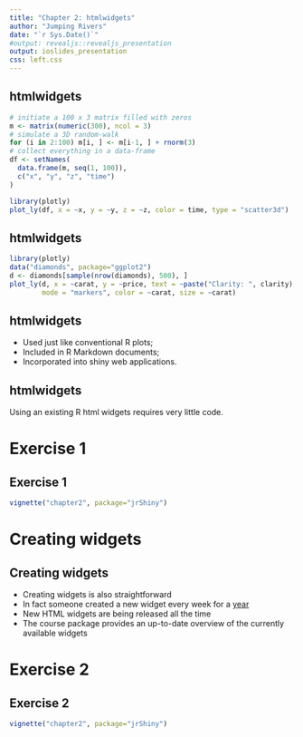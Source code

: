 ```yaml
---
title: "Chapter 2: htmlwidgets"
author: "Jumping Rivers"
date: "`r Sys.Date()`"
#output: revealjs::revealjs_presentation
output: ioslides_presentation
css: left.css
---
```

<!--
%\VignetteEngine{knitr::rmarkdown}
%\VignetteIndexEntry{Chapter 2 Slides}
-->

## htmlwidgets


```r
# initiate a 100 x 3 matrix filled with zeros
m <- matrix(numeric(300), ncol = 3)
# simulate a 3D random-walk
for (i in 2:100) m[i, ] <- m[i-1, ] + rnorm(3)
# collect everything in a data-frame
df <- setNames(
  data.frame(m, seq(1, 100)),
  c("x", "y", "z", "time")
)

library(plotly)
plot_ly(df, x = ~x, y = ~y, z = ~z, color = time, type = "scatter3d")
```

## htmlwidgets
```r
library(plotly)
data("diamonds", package="ggplot2")
d <- diamonds[sample(nrow(diamonds), 500), ]
plot_ly(d, x = ~carat, y = ~price, text = ~paste("Clarity: ", clarity),
        mode = "markers", color = ~carat, size = ~carat)
```

## htmlwidgets

  * Used just like conventional R plots;
  * Included in R Markdown documents;
  * Incorporated into shiny web applications.
  
<!-- \[ -->
<!-- x^2 + \log(x) -->
<!-- \] -->

## htmlwidgets

Using an existing R html widgets requires very little code. 

# Exercise 1
## Exercise 1
```r
vignette("chapter2", package="jrShiny")
```

# Creating widgets
## Creating widgets

  * Creating widgets is also straightforward
  * In fact someone created a new widget every week for a [year](http://www.buildingwidgets.com/)
  * New HTML widgets are being released all the time
  * The course package provides an up-to-date overview of the currently available widgets

# Exercise 2
## Exercise 2
```r
vignette("chapter2", package="jrShiny")
```









